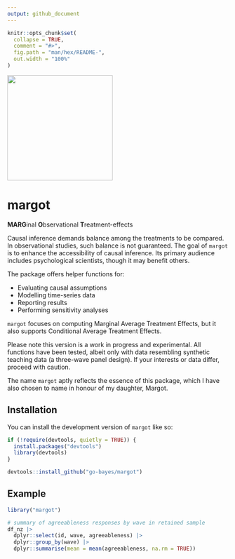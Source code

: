 ```yaml
---
output: github_document
---
```


<!-- README.md is generated from README.Rmd. Please edit that file -->

```r
knitr::opts_chunk$set(
  collapse = TRUE,
  comment = "#>",
  fig.path = "man/hex/README-",
  out.width = "100%"
)
```
<!-- badges: start -->
<img src="man/figures/margot_hex_sticker.png" width = 240>
<!-- badges: end -->

# margot
**MARG**inal **O**bservational **T**reatment-effects


Causal inference demands balance among the treatments to be compared. In observational studies, such balance is not guaranteed. The goal of `margot` is to enhance the accessibility of causal inference. Its primary audience includes psychological scientists, though it may benefit others.

The package offers helper functions for:

- Evaluating causal assumptions
- Modelling time-series data
- Reporting results
- Performing sensitivity analyses

`margot` focuses on computing Marginal Average Treatment Effects, but it also supports Conditional Average Treatment Effects. 

Please note this version is a work in progress and experimental. All functions have been tested, albeit only with data resembling synthetic teaching data (a three-wave panel design). If your interests or data differ, proceed with caution.

The name `margot` aptly reflects the essence of this package, which I have also chosen to name in honour of my daughter, Margot.

## Installation

You can install the development version of `margot` like so:

```r
if (!require(devtools, quietly = TRUE)) {
  install.packages("devtools")
  library(devtools)
}

devtools::install_github("go-bayes/margot")
```

## Example

```r
library("margot")

# summary of agreeableness responses by wave in retained sample
df_nz |> 
  dplyr::select(id, wave, agreeableness) |> 
  dplyr::group_by(wave) |> 
  dplyr::summarise(mean = mean(agreeableness, na.rm = TRUE))
```
